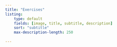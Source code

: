 ```yaml
---
title: "Exercises"
listing: 
    type: default
    fields: [image, title, subtitle, description]
    sort: "subtitle"
    max-description-length: 250
    
---
```



